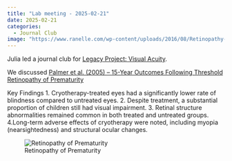 ```yaml
---
title: "Lab meeting - 2025-02-21"
date: 2025-02-21
categories:
  - Journal Club
image: "https://www.ranelle.com/wp-content/uploads/2016/08/Retinopathy-of-Prematurity-ROP.jpg"
---
```


Julia led a journal club for [Legacy Project: Visual Acuity](https://gilmore-lab.github.io/visual-acuity/).

We discussed [Palmer et al. (2005) – 15-Year Outcomes Following Threshold Retinopathy of Prematurity](https://doi.org/10.1001/archopht.123.3.311)

Key Findings
1. Cryotherapy-treated eyes had a significantly lower rate of blindness compared to untreated eyes.
2. Despite treatment, a substantial proportion of children still had visual impairment.
3. Retinal structure abnormalities remained common in both treated and untreated groups.
4.Long-term adverse effects of cryotherapy were noted, including myopia (nearsightedness) and structural ocular changes.

![Retinopathy of Prematurity](https://www.ranelle.com/wp-content/uploads/2016/08/Retinopathy-of-Prematurity-ROP.jpg)  